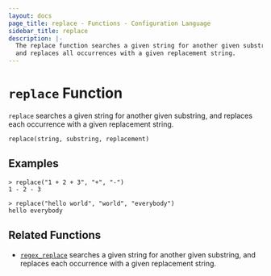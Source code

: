 ```yaml
---
layout: docs
page_title: replace - Functions - Configuration Language
sidebar_title: replace
description: |-
  The replace function searches a given string for another given substring,
  and replaces all occurrences with a given replacement string.
---
```


# `replace` Function

`replace` searches a given string for another given substring, and replaces
each occurrence with a given replacement string.

```hcl
replace(string, substring, replacement)
```

## Examples

```shell-session
> replace("1 + 2 + 3", "+", "-")
1 - 2 - 3

> replace("hello world", "world", "everybody")
hello everybody
```

## Related Functions

- [`regex_replace`](/docs/from-1.5/functions/string/regex_replace) searches a given string for another given substring,
  and replaces each occurrence with a given replacement string.

